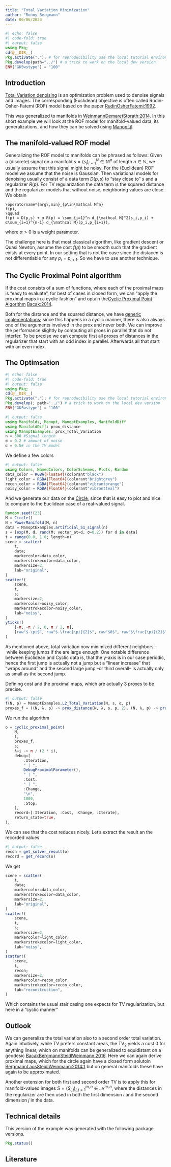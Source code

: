 ```yaml
---
title: "Total Variation Minimization"
author: "Ronny Bergmann"
date: 06/06/2023
---
```


```julia
#| echo: false
#| code-fold: true
#| output: false
using Pkg;
cd(@__DIR__)
Pkg.activate("."); # for reproducibility use the local tutorial environment.
Pkg.develop(path="../") # a trick to work on the local dev version
ENV["GKSwstype"] = "100"
```


## Introduction

[Total Variation denoising](https://en.wikipedia.org/wiki/Total_variation_denoising) is
an optimization problem used to denoise signals and images. The corresponding (Euclidean)
objective is often called Rudin-Osher-Fatemi (ROF) model based on the paper [RudinOsherFatemi:1992](@cite).

This was generalized to manifolds in [WeinmannDemaretStorath:2014](@cite). In this short example we will
look at the ROF model for manifold-valued data, its generalizations, and how they can be solved using [Manopt.jl](https://www.manoptjl.org).

## The manifold-valued ROF model

Generalizing the ROF model to manifolds can be phrased as follows: Given a (discrete) signal on a manifold $s = (s_i)_{i=1}^N \in \mathbb M^n$ of length $n \in \mathbb N$, we usually assume that this signal might be noisy. For the (Euclidean) ROF model we assume that the noise is Gaussian.
 Then variational models for denoising usually consist of a data term $D(p,s)$ to “stay close to” $s$ and a regularizer $R(p)$. For TV regularization the data term is the squared distance and the regularizer models that without noise, neighboring values are close. We obtain

 ```math
\operatorname*{arg\,min}_{p\in\mathcal M^n}
f(p),
\qquad
f(p) = D(p,s) + α R(p) = \sum_{i=1}^n d_{\mathcal M}^2(s_i,p_i) + α\sum_{i=1}^{n-1} d_{\mathcal M}(p_i,p_{i+1}),
```

where $α > 0$ is a weight parameter.

The challenge here is that most classical algorithm, like gradient descent or Quasi Newton, assume the cost $f(p)$ to be smooth such that the gradient exists at every point. In our setting that is not the case since the distacen is not differentiable for any $p_i=p_{i+1}$. So we have to use another technique.

## The Cyclic Proximal Point algorithm

If the cost consists of a sum of functions, where each of the proximal maps is “easy to evaluate”, for best of cases in closed form, we can “apply the proximal maps in a cyclic fashion” and optain the[Cyclic Proximal Point Algorithm](https://manoptjl.org/stable/solvers/cyclic_proximal_point/) [Bacak:2014](@cite).

Both for the distance and the squared distance, we have [generic implementations](https://juliamanifolds.github.io/ManifoldDiff.jl/stable/library/#Proximal-Maps); since this happens in a cyclic manner, there is also always one of the arguments involved in the prox and never both.
We can improve the performance slightly by computing all proes in parallel that do not interfer. To be precise we can compute first all proxes of distances in the regularizer that start with an odd index in parallel. Afterwards all that start with an even index.

## The Optimsation

```julia
#| echo: false
#| code-fold: true
#| output: false
using Pkg;
cd(@__DIR__)
Pkg.activate("."); # for reproducibility use the local tutorial environment.
Pkg.develop(; path="../") # a trick to work on the local dev version
ENV["GKSwstype"] = "100"
```

```julia
#| output: false
using Manifolds, Manopt, ManoptExamples, ManifoldDiff
using ManifoldDiff: prox_distance
using ManoptExamples: prox_Total_Variation
n = 500 #Signal length
σ = 0.2 # amount of noise
α = 0.5# in the TV model
```

We define a few colors

```julia
#| output: false
using Colors, NamedColors, ColorSchemes, Plots, Random
data_color = RGBA{Float64}(colorant"black")
light_color = RGBA{Float64}(colorant"brightgrey")
recon_color = RGBA{Float64}(colorant"vibrantorange")
noisy_color = RGBA{Float64}(colorant"vibrantteal")
```

And we generate our data on the [Circle](https://juliamanifolds.github.io/Manifolds.jl/stable/manifolds/circle.html), since that is easy to plot and nice to compare to the Euclidean case of a real-valued signal.

```julia
Random.seed!(23)
M = Circle()
N = PowerManifold(M, n)
data = ManoptExamples.artificial_S1_signal(n)
s = [exp(M, d, rand(M; vector_at=d, σ=0.2)) for d in data]
t = range(0.0, 1.0; length=n)
scene = scatter(
    t,
    data;
    markercolor=data_color,
    markerstrokecolor=data_color,
    markersize=2,
    lab="original",
)
scatter!(
    scene,
    t,
    s;
    markersize=2,
    markercolor=noisy_color,
    markerstrokecolor=noisy_color,
    lab="noisy",
)
yticks!(
    [-π, -π / 2, 0, π / 2, π],
    [raw"$-\pi$", raw"$-\frac{\pi}{2}$", raw"$0$", raw"$\frac{\pi}{2}$", raw"$\pi$"],
)
```

As mentioned above, total variation now minimized different neighbors – while keeping jumps if the are large enough. One notable difference between Euclidean and Cyclic data is, that the y-axis is in our case periodic, hence the first jump is actually not a jump but a “linear increase” that “wraps around” and the second large jump –or third overall– is actually only as small as the second jump.

Defining cost and the proximal maps, which are actually 3 proxes to be precise.

```julia
#| output: false
f(N, p) = ManoptExamples.L2_Total_Variation(N, s, α, p)
proxes_f = ((N, λ, p) -> prox_distance(N, λ, s, p, 2), (N, λ, p) -> prox_Total_Variation(N, α * λ, p))
```

We run the algorithm

```julia
o = cyclic_proximal_point(
    N,
    f,
    proxes_f,
    s;
    λ=i -> π / (2 * i),
    debug=[
        :Iteration,
        " | ",
        DebugProximalParameter(),
        " | ",
        :Cost,
        " | ",
        :Change,
        "\n",
        1000,
        :Stop,
    ],
    record=[:Iteration, :Cost, :Change, :Iterate],
    return_state=true,
);
```

We can see that the cost reduces nicely. Let's extract the result an the recorded values

```julia
#| output: false
recon = get_solver_result(o)
record = get_record(o)
```

We get

```julia
scene = scatter(
    t,
    data;
    markercolor=data_color,
    markerstrokecolor=data_color,
    markersize=2,
    lab="original",
)
scatter!(
    scene,
    t,
    s;
    markersize=2,
    markercolor=light_color,
    markerstrokecolor=light_color,
    lab="noisy",
)
scatter!(
    scene,
    t,
    recon;
    markersize=2,
    markercolor=recon_color,
    markerstrokecolor=recon_color,
    lab="reconstruction",
)
```

Which contains the usual stair casing one expects for TV regularization, but here in a “cyclic manner”

## Outlook

We can generalize the total variation also to a second order total variation. Again intuitively, while TV prefers constant areas, the $\operatorname{TV}_2$ yields a cost 0 for anything linear, which on manifolds can be generalized to equidistant on a geodesic [BacakBergmannSteidlWeinmann:2016](@cite). Here we can again derive proximal maps, which for the circle again have a closed form solutoin [BergmannLausSteidlWeinmann:2014:1](@cite) but on general manifolds these have again to be approximated.

Another extension for both first and second order TV is to apply this for manifold-valued images $S = (S_{i,j})_{i,j=1}^{m,n} \in \mathcal M^{m,n}$, where the distances in the regularizer are then used in both the first dimension $i$ and the second dimension $j$  in the data.

## Technical details

This version of the example was generated with the following package versions.

```julia
Pkg.status()
```

## Literature

````{=commonmark}
```@bibliography
Pages = ["Total-Variation.md"]
Canonical=false
```
````
